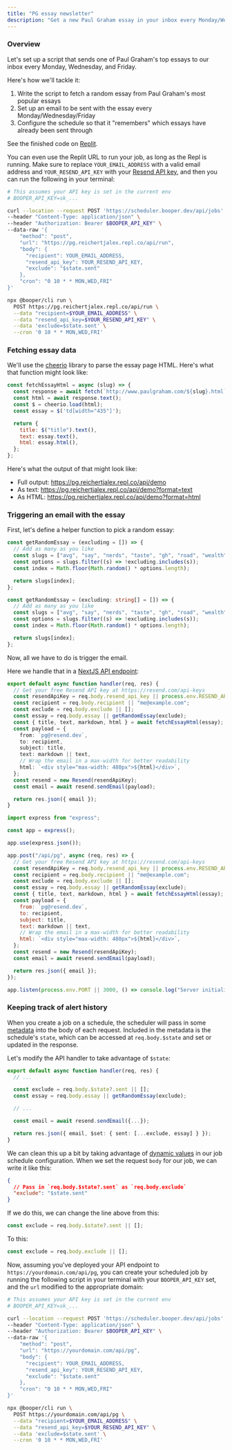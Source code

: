 ```yaml
---
title: "PG essay newsletter"
description: "Get a new Paul Graham essay in your inbox every Monday/Wednesday/Friday"
---
```


### Overview

Let's set up a script that sends one of Paul Graham's top essays to our inbox every Monday, Wednesday, and Friday.

Here's how we'll tackle it:

1. Write the script to fetch a random essay from Paul Graham's most popular essays
2. Set up an email to be sent with the essay every Monday/Wednesday/Friday
3. Configure the schedule so that it "remembers" which essays have already been sent through

<Accordion title="Just show me the code">

See the finished code on [Replit](https://replit.com/@reichertjalex/pg).

You can even use the Replit URL to run your job, as long as the Repl is running. Make sure to replace `YOUR_EMAIL_ADDRESS` with a valid email address and `YOUR_RESEND_API_KEY` with your [Resend API key](https://resend.com/api-keys), and then you can run the following in your terminal:

<CodeGroup>

```bash cURL
# This assumes your API key is set in the current env
# BOOPER_API_KEY=sk_...

curl --location --request POST 'https://scheduler.booper.dev/api/jobs' \
--header "Content-Type: application/json" \
--header "Authorization: Bearer $BOOPER_API_KEY" \
--data-raw '{
    "method": "post",
    "url": "https://pg.reichertjalex.repl.co/api/run",
    "body": {
      "recipient": YOUR_EMAIL_ADDRESS,
      "resend_api_key": YOUR_RESEND_API_KEY,
      "exclude": "$state.sent"
    },
    "cron": "0 10 * * MON,WED,FRI"
}'
```

```bash CLI
npx @booper/cli run \
  POST https://pg.reichertjalex.repl.co/api/run \
  --data "recipient=$YOUR_EMAIL_ADDRESS" \
  --data "resend_api_key=$YOUR_RESEND_API_KEY" \
  --data 'exclude=$state.sent' \
  --cron '0 10 * * MON,WED,FRI'
```

</CodeGroup>

</Accordion>

### Fetching essay data

We'll use the [cheerio](https://cheerio.js.org/) library to parse the essay page HTML. Here's what that function might look like:

<CodeGroup>

```js JavaScript
const fetchEssayHtml = async (slug) => {
  const response = await fetch(`http://www.paulgraham.com/${slug}.html`);
  const html = await response.text();
  const $ = cheerio.load(html);
  const essay = $('td[width="435"]');

  return {
    title: $("title").text(),
    text: essay.text(),
    html: essay.html(),
  };
};
```

</CodeGroup>

Here's what the output of that might look like:

- Full output: https://pg.reichertjalex.repl.co/api/demo
- As text: https://pg.reichertjalex.repl.co/api/demo?format=text
- As HTML: https://pg.reichertjalex.repl.co/api/demo?format=html

### Triggering an email with the essay

First, let's define a helper function to pick a random essay:

<CodeGroup>

```js JavaScript
const getRandomEssay = (excluding = []) => {
  // Add as many as you like
  const slugs = ["avg", "say", "nerds", "taste", "gh", "road", "wealth"];
  const options = slugs.filter((s) => !excluding.includes(s));
  const index = Math.floor(Math.random() * options.length);

  return slugs[index];
};
```

```ts TypeScript
const getRandomEssay = (excluding: string[] = []) => {
  // Add as many as you like
  const slugs = ["avg", "say", "nerds", "taste", "gh", "road", "wealth"];
  const options = slugs.filter((s) => !excluding.includes(s));
  const index = Math.floor(Math.random() * options.length);

  return slugs[index];
};
```

</CodeGroup>

Now, all we have to do is trigger the email.

Here we handle that in a [NextJS API endpoint](https://nextjs.org/docs/pages/building-your-application/routing/api-routes):

<CodeGroup>

```ts pages/api/pg.ts (NextJS)
export default async function handler(req, res) {
  // Get your free Resend API key at https://resend.com/api-keys
  const resendApiKey = req.body.resend_api_key || process.env.RESEND_API_KEY;
  const recipient = req.body.recipient || "me@example.com";
  const exclude = req.body.exclude || [];
  const essay = req.body.essay || getRandomEssay(exclude);
  const { title, text, markdown, html } = await fetchEssayHtml(essay);
  const payload = {
    from: `pg@resend.dev`,
    to: recipient,
    subject: title,
    text: markdown || text,
    // Wrap the email in a max-width for better readability
    html: `<div style="max-width: 480px">${html}</div>`,
  };
  const resend = new Resend(resendApiKey);
  const email = await resend.sendEmail(payload);

  return res.json({ email });
}
```

```js app.js (NodeJS)
import express from "express";

const app = express();

app.use(express.json());

app.post("/api/pg", async (req, res) => {
  // Get your free Resend API key at https://resend.com/api-keys
  const resendApiKey = req.body.resend_api_key || process.env.RESEND_API_KEY;
  const recipient = req.body.recipient || "me@example.com";
  const exclude = req.body.exclude || [];
  const essay = req.body.essay || getRandomEssay(exclude);
  const { title, text, markdown, html } = await fetchEssayHtml(essay);
  const payload = {
    from: `pg@resend.dev`,
    to: recipient,
    subject: title,
    text: markdown || text,
    // Wrap the email in a max-width for better readability
    html: `<div style="max-width: 480px">${html}</div>`,
  };
  const resend = new Resend(resendApiKey);
  const email = await resend.sendEmail(payload);

  return res.json({ email });
});

app.listen(process.env.PORT || 3000, () => console.log("Server initialized!"));
```

</CodeGroup>

### Keeping track of alert history

When you create a job on a schedule, the scheduler will pass in some [metadata](/link-to-job-metadata) into the body of each request. Included in the metadata is the schedule's `state`, which can be accessed at `req.body.$state` and set or updated in the response.

Let's modify the API handler to take advantage of `$state`:

```ts
export default async function handler(req, res) {
  // ...

  const exclude = req.body.$state?.sent || [];
  const essay = req.body.essay || getRandomEssay(exclude);

  // ...

  const email = await resend.sendEmail({...});

  return res.json({ email, $set: { sent: [...exclude, essay] } });
}
```

We can clean this up a bit by taking advantage of [dynamic values](/link-to-dynamic-values-in-job-metadata) in our job schedule configuration. When we set the request `body` for our job, we can write it like this:

```json
{
  // Pass in `req.body.$state?.sent` as `req.body.exclude`
  "exclude": "$state.sent"
}
```

If we do this, we can change the line above from this:

```ts
const exclude = req.body.$state?.sent || [];
```

To this:

```ts
const exclude = req.body.exclude || [];
```

Now, assuming you've deployed your API endpoint to `https://yourdomain.com/api/pg`, you can create your scheduled job by running the following script in your terminal with your `BOOPER_API_KEY` set, and the `url` modified to the appropriate domain:

<CodeGroup>

```bash cURL
# This assumes your API key is set in the current env
# BOOPER_API_KEY=sk_...

curl --location --request POST 'https://scheduler.booper.dev/api/jobs' \
--header "Content-Type: application/json" \
--header "Authorization: Bearer $BOOPER_API_KEY" \
--data-raw '{
    "method": "post",
    "url": "https://yourdomain.com/api/pg",
    "body": {
      "recipient": YOUR_EMAIL_ADDRESS,
      "resend_api_key": YOUR_RESEND_API_KEY,
      "exclude": "$state.sent"
    },
    "cron": "0 10 * * MON,WED,FRI"
}'
```

```bash CLI
npx @booper/cli run \
  POST https://yourdomain.com/api/pg \
  --data "recipient=$YOUR_EMAIL_ADDRESS" \
  --data "resend_api_key=$YOUR_RESEND_API_KEY" \
  --data 'exclude=$state.sent' \
  --cron '0 10 * * MON,WED,FRI'
```

</CodeGroup>
